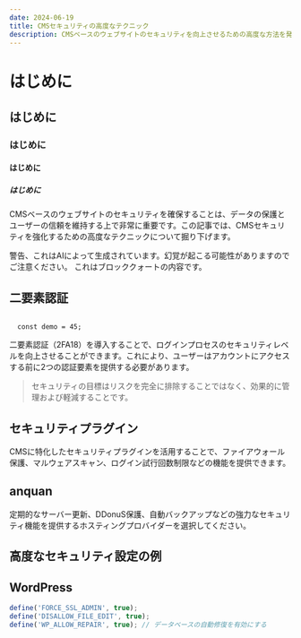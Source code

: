 ```yaml
---
date: 2024-06-19
title: CMSセキュリティの高度なテクニック
description: CMSベースのウェブサイトのセキュリティを向上させるための高度な方法を発見しましょう。
---
```


# はじめに
## はじめに
### はじめに
#### はじめに
##### はじめに

CMSベースのウェブサイトのセキュリティを確保することは、データの保護とユーザーの信頼を維持する上で非常に重要です。この記事では、CMSセキュリティを強化するための高度なテクニックについて掘り下げます。

<MdxAlert type="info">警告、これはAIによって生成されています。幻覚が起こる可能性がありますのでご注意ください。</MdxAlert>
<MdxBlockquote>
  これはブロッククォートの内容です。
</MdxBlockquote>

## 二要素認証

<Code language="js">
  const demo = 45;
</Code>

二要素認証（2FA18）を導入することで、ログインプロセスのセキュリティレベルを向上させることができます。これにより、ユーザーはアカウントにアクセスする前に2つの認証要素を提供する必要があります。

> セキュリティの目標はリスクを完全に排除することではなく、効果的に管理および軽減することです。

## セキュリティプラグイン

CMSに特化したセキュリティプラグインを活用することで、ファイアウォール保護、マルウェアスキャン、ログイン試行回数制限などの機能を提供できます。

## anquan

定期的なサーバー更新、DDonuS保護、自動バックアップなどの強力なセキュリティ機能を提供するホスティングプロバイダーを選択してください。

## 高度なセキュリティ設定の例

## WordPress

```javascript
define('FORCE_SSL_ADMIN', true);
define('DISALLOW_FILE_EDIT', true);
define('WP_ALLOW_REPAIR', true); // データベースの自動修復を有効にする 

```
 